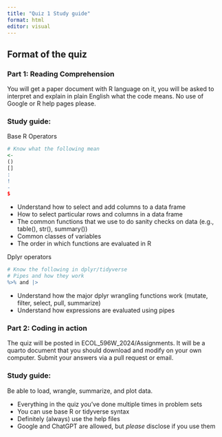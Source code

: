 ```yaml
---
title: "Quiz 1 Study guide"
format: html
editor: visual
---
```


## Format of the quiz

### Part 1: Reading Comprehension 
You will get a paper document with R language on it, you will be asked to 
interpret and explain in plain English what the code means. No use of Google or
R help pages please. 


### Study guide: 

Base R Operators 

```r
# Know what the following mean
<-
()
[]
:
!
-
$
```

* Understand how to select and add columns to a data frame 
* How to select particular rows and columns in a data frame 
* The common functions that we use to do sanity checks on data 
(e.g., table(), str(), summary())
* Common classes of variables 
* The order in which functions are evaluated in R

Dplyr operators 
```r
# Know the following in dplyr/tidyverse
# Pipes and how they work 
%>% and |> 

```

* Understand how the major dplyr wrangling functions work (mutate, filter,
select, pull, summarize)
* Understand how expressions are evaluated using pipes 


### Part 2: Coding in action
The quiz will be posted in ECOL_596W_2024/Assignments. It will be a quarto document
that you should download and modify on your own computer. Submit your answers 
via a pull request or email. 

### Study guide: 

Be able to load, wrangle, summarize, and plot data. 

* Everything in the quiz you've done multiple times in problem sets
* You can use base R or tidyverse syntax 
* Definitely (always) use the help files
* Google and ChatGPT are allowed, but *please* disclose if you use them 


